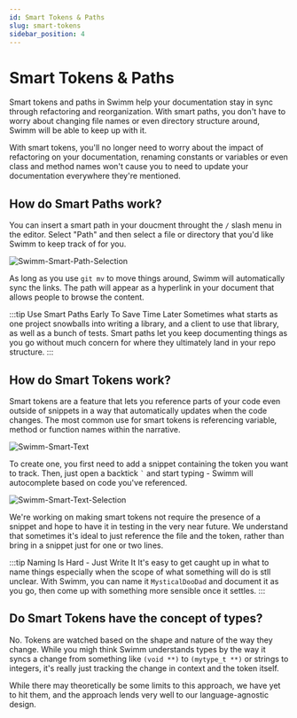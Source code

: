 ```yaml
---
id: Smart Tokens & Paths
slug: smart-tokens
sidebar_position: 4
---
```


# Smart Tokens & Paths

Smart tokens and paths in Swimm help your documentation stay in sync
through refactoring and reorganization. With smart paths, you don't have
to worry about changing file names or even directory structure around, 
Swimm will be able to keep up with it. 

With smart tokens, you'll no longer need to worry about the impact of
refactoring on your documentation, renaming constants or variables or even
class and method names won't cause you to need to update your documentation
everywhere they're mentioned. 

## How do Smart Paths work?

You can insert a smart path in your doucment throught the `/` slash menu in
the editor. Select "Path" and then select a file or directory that you'd like
Swimm to keep track of for you. 

![Swimm-Smart-Path-Selection](../../static/img/smart-paths1.png)

As long as you use `git mv` to move things around, Swimm will automatically 
sync the links. The path will appear as a hyperlink in your document that 
allows people to browse the content.

:::tip Use Smart Paths Early To Save Time Later
Sometimes what starts as one project snowballs into writing a library, and a client
to use that library, as well as a bunch of tests. Smart paths let you keep documenting
things as you go without much concern for where they ultimately land in your repo structure.
:::

## How do Smart Tokens work?

Smart tokens are a feature that lets you reference parts of your code even outside of
snippets in a way that automatically updates when the code changes. The most common use
for smart tokens is referencing variable, method or function names within the narrative.

![Swimm-Smart-Text](../../static/img/smart-tokens1.png)

To create one, you first need to add a snippet containing the token you want to track. 
Then, just open a backtick <code>\`</code> and start typing - Swimm will autocomplete based on
code you've referenced.

![Swimm-Smart-Text-Selection](../../static/img/smart-tokens2.png)

We're working on making smart tokens not require the presence of a snippet and hope
to have it in testing in the very near future. We understand that sometimes it's 
ideal to just reference the file and the token, rather than bring in a snippet just
for one or two lines.

:::tip Naming Is Hard - Just Write It
It's easy to get caught up in what to name things especially when the scope of what
something will do is stll unclear. With Swimm, you can name it `MysticalDooDad` and
document it as you go, then come up with something more sensible once it settles.
:::

## Do Smart Tokens have the concept of types?

No. Tokens are watched based on the shape and nature of the way they change. While 
you migh think Swimm understands types by the way it syncs a change from something
like `(void **)` to `(mytype_t **)` or strings to integers, it's really just 
tracking the change in context and the token itself. 

While there may theoretically be some limits to this approach, we have yet to hit
them, and the approach lends very well to our language-agnostic design.
